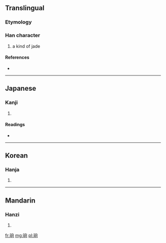 ==Translingual==

===Etymology===
{{Han compound|玉|向|c1=s|c2=p|t1=jade|ls=psc}}

===Han character===
{{Han char|rn=96|rad=玉|as=06|sn=10|four=|canj=一土竹月口 (MGHBR)}}

# a kind of jade

====References====
* {{Han ref|kx=0731.110|dkj=20967|dj=1142.220|hdz=21111.130|uh=73E6|ud=29670}}

----

==Japanese==

===Kanji===
{{ja-kanji|grade=|rs=玉06}}

# {{defn|lang=ja|sort=玉06}}

====Readings====
* {{ja-readings|on=[[きょう]] (kyō), [[どう]] (dō), [[しょう]] (shō)|kun=}}

----

==Korean==

===Hanja===
{{ko-hanja|hangeul=향|eumhun=|rv=hyang|mr=hyang|y=hyang}}

# {{defn|lang=ko|sort=玉06}}

----

==Mandarin==

===Hanzi===
{{cmn-hanzi|pin=[[xiàng]] ([[xiang4]])|wg=hsiang<sup>4</sup>}}

# {{defn|lang=cmn|sort=玉06}}

[[fr:珦]]
[[mg:珦]]
[[pl:珦]]